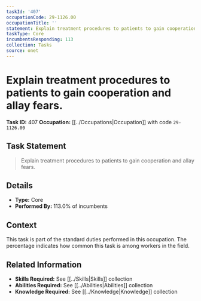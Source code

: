 ```yaml
---
taskId: '407'
occupationCode: 29-1126.00
occupationTitle: ''
statement: Explain treatment procedures to patients to gain cooperation and allay fears.
taskType: Core
incumbentsResponding: 113
collection: Tasks
source: onet
---
```

# Explain treatment procedures to patients to gain cooperation and allay fears.

**Task ID:** 407
**Occupation:** [[../Occupations|Occupation]] with code `29-1126.00`

## Task Statement

> Explain treatment procedures to patients to gain cooperation and allay fears.

## Details

- **Type:** Core
- **Performed By:** 113.0% of incumbents

## Context

This task is part of the standard duties performed in this occupation. The percentage indicates how common this task is among workers in the field.

## Related Information

- **Skills Required:** See [[../Skills|Skills]] collection
- **Abilities Required:** See [[../Abilities|Abilities]] collection
- **Knowledge Required:** See [[../Knowledge|Knowledge]] collection
